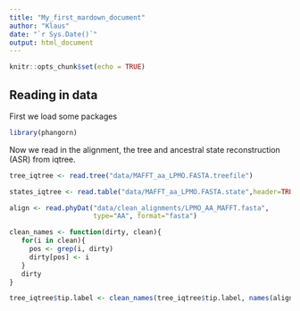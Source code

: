 ```yaml
---
title: "My_first_mardown_document"
author: "Klaus"
date: "`r Sys.Date()`"
output: html_document
---
```


```r
knitr::opts_chunk$set(echo = TRUE)
```

## Reading in data

First we load some packages
```r
library(phangorn)
```

Now we read in the alignment, the tree and ancestral state reconstruction (ASR) 
from iqtree. 
```r
tree_iqtree <- read.tree("data/MAFFT_aa_LPMO.FASTA.treefile")

states_iqtree <- read.table("data/MAFFT_aa_LPMO.FASTA.state",header=TRUE)

align <- read.phyDat("data/clean_alignments/LPMO_AA_MAFFT.fasta", 
                     type="AA", format="fasta")
```

```r
clean_names <- function(dirty, clean){
   for(i in clean){
     pos <- grep(i, dirty)
     dirty[pos] <- i
   }
   dirty
}

tree_iqtree$tip.label <- clean_names(tree_iqtree$tip.label, names(align))

```
